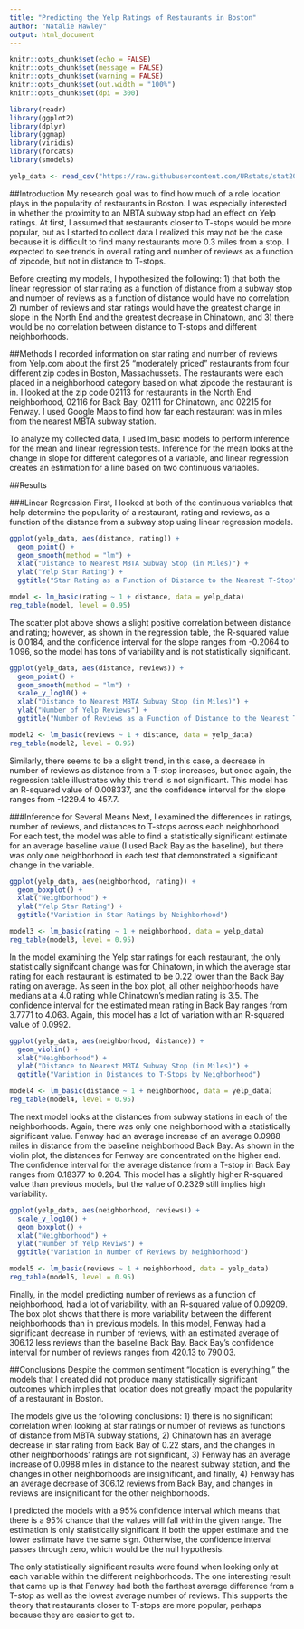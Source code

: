 ---
title: "Predicting the Yelp Ratings of Restaurants in Boston"
author: "Natalie Hawley"
output: html_document
---

```{r setup, include=FALSE, message=FALSE, warning=FALSE}
knitr::opts_chunk$set(echo = FALSE)
knitr::opts_chunk$set(message = FALSE)
knitr::opts_chunk$set(warning = FALSE)
knitr::opts_chunk$set(out.width = "100%")
knitr::opts_chunk$set(dpi = 300)

library(readr)
library(ggplot2)
library(dplyr)
library(ggmap)
library(viridis)
library(forcats)
library(smodels)
```

```{r}
yelp_data <- read_csv("https://raw.githubusercontent.com/URstats/stat209-s18-nmhawley/master/yelp_data.csv")
```

##Introduction
My research goal was to find how much of a role location plays in the popularity of restaurants in Boston. I was especially interested in whether the proximity to an MBTA subway stop had an effect on Yelp ratings. At first, I assumed that restaurants closer to T-stops would be more popular, but as I started to collect data I realized this may not be the case because it is difficult to find many restaurants more 0.3 miles from a stop. I expected to see trends in overall rating and number of reviews as a function of zipcode, but not in distance to T-stops.

Before creating my models, I hypothesized the following: 1) that both the linear regression of star rating as a function of distance from a subway stop and number of reviews as a function of distance would have no correlation, 2) number of reviews and star ratings would have the greatest change in slope in the North End and the greatest decrease in Chinatown, and 3) there would be no correlation between distance to T-stops and different neighborhoods.

##Methods
I recorded information on star rating and number of reviews from Yelp.com about the first 25 "moderately priced" restaurants from four different zip codes in Boston, Massachussets. The restaurants were each placed in a neighborhood category based on what zipcode the restaurant is in. I looked at the zip code 02113 for restaurants in the North End neighborhood, 02116 for Back Bay, 02111 for Chinatown, and 02215 for Fenway. I used Google Maps to find how far each restaurant was in miles from the nearest MBTA subway station.

To analyze my collected data, I used lm_basic models to perform inference for the mean and linear regression tests. Inference for the mean looks at the change in slope for different categories of a variable, and linear regression creates an estimation for a line based on two continuous variables.

##Results

###Linear Regression
First, I looked at both of the continuous variables that help determine the popularity of a restaurant, rating and reviews, as a function of the distance from a subway stop using linear regression models.

```{r}
ggplot(yelp_data, aes(distance, rating)) +
  geom_point() +
  geom_smooth(method = "lm") +
  xlab("Distance to Nearest MBTA Subway Stop (in Miles)") +
  ylab("Yelp Star Rating") +
  ggtitle("Star Rating as a Function of Distance to the Nearest T-Stop")
```

```{r}
model <- lm_basic(rating ~ 1 + distance, data = yelp_data)
reg_table(model, level = 0.95)
```

The scatter plot above shows a slight positive correlation between distance and rating; however, as shown in the regression table, the R-squared value is 0.0184, and the confidence interval for the slope ranges from -0.2064 to 1.096, so the model has tons of variability and is not statistically significant.

```{r}
ggplot(yelp_data, aes(distance, reviews)) +
  geom_point() +
  geom_smooth(method = "lm") +
  scale_y_log10() +
  xlab("Distance to Nearest MBTA Subway Stop (in Miles)") +
  ylab("Number of Yelp Reviews") +
  ggtitle("Number of Reviews as a Function of Distance to the Nearest T-Stop")
```

```{r}
model2 <- lm_basic(reviews ~ 1 + distance, data = yelp_data)
reg_table(model2, level = 0.95)
```

Similarly, there seems to be a slight trend, in this case, a decrease in number of reviews as distance from a T-stop increases, but once again, the regression table illustrates why this trend is not significant. This model has an R-squared value of 0.008337, and the confidence interval for the slope ranges from -1229.4 to 457.7.

###Inference for Several Means
Next, I examined the differences in ratings, number of reviews, and distances to T-stops across each neighborhood. For each test, the model was able to find a statistically significant estimate for an average baseline value (I used Back Bay as the baseline), but there was only one neighborhood in each test that demonstrated a significant change in the variable.

```{r}
ggplot(yelp_data, aes(neighborhood, rating)) +
  geom_boxplot() +
  xlab("Neighborhood") +
  ylab("Yelp Star Rating") +
  ggtitle("Variation in Star Ratings by Neighborhood")
```

```{r}
model3 <- lm_basic(rating ~ 1 + neighborhood, data = yelp_data)
reg_table(model3, level = 0.95)
```

In the model examining the Yelp star ratings for each restaurant, the only statistically signifcant change was for Chinatown, in which the average star rating for each restaurant is estimated to be 0.22 lower than the Back Bay rating on average. As seen in the box plot, all other neighborhoods have medians at a 4.0 rating while Chinatown's median rating is 3.5. The confidence interval for the estimated mean rating in Back Bay ranges from 3.7771 to 4.063. Again, this model has a lot of variation with an R-squared value of 0.0992.

```{r}
ggplot(yelp_data, aes(neighborhood, distance)) +
  geom_violin() +
  xlab("Neighborhood") +
  ylab("Distance to Nearest MBTA Subway Stop (in Miles)") +
  ggtitle("Variation in Distances to T-Stops by Neighborhood")
```

```{r}
model4 <- lm_basic(distance ~ 1 + neighborhood, data = yelp_data)
reg_table(model4, level = 0.95)
```

The next model looks at the distances from subway stations in each of the neighborhoods. Again, there was only one neighborhood with a statistically significant value. Fenway had an average increase of an average 0.0988 miles in distance from the baseline neighborhood Back Bay. As shown in the violin plot, the distances for Fenway are concentrated on the higher end. The confidence interval for the average distance from a T-stop in Back Bay ranges from 0.18377 to 0.264. This model has a slightly higher R-squared value than previous models, but the value of 0.2329 still implies high variability.

```{r}
ggplot(yelp_data, aes(neighborhood, reviews)) +
  scale_y_log10() +
  geom_boxplot() +
  xlab("Neighborhood") +
  ylab("Number of Yelp Reviws") +
  ggtitle("Variation in Number of Reviews by Neighborhood")
```

```{r}
model5 <- lm_basic(reviews ~ 1 + neighborhood, data = yelp_data)
reg_table(model5, level = 0.95)
```

Finally, in the model predicting number of reviews as a function of neighborhood, had a lot of variability, with an R-squared value of 0.09209. The box plot shows that there is more variability between the different neighborhoods than in previous models. In this model, Fenway had a significant decrease in number of reviews, with an estimated average of 306.12 less reviews than the baseline Back Bay. Back Bay's confidence interval for number of reviews ranges from 420.13 to 790.03.

##Conclusions
Despite the common sentiment "location is everything," the models that I created did not produce many statistically significant outcomes which implies that location does not greatly impact the popularity of a restaurant in Boston.

The models give us the following conclusions: 1) there is no significant correlation when looking at star ratings or number of reviews as functions of distance from MBTA subway stations, 2) Chinatown has an average decrease in star rating from Back Bay of 0.22 stars, and the changes in other neighborhoods' ratings are not significant, 3) Fenway has an average increase of 0.0988 miles in distance to the nearest subway station, and the changes in other neighborhoods are insignificant, and finally, 4) Fenway has an average decrease of 306.12 reviews from Back Bay, and changes in reviews are insignificant for the other neighborhoods.

I predicted the models with a 95% confidence interval which means that there is a 95% chance that the values will fall within the given range. The estimation is only statistically significant if both the upper estimate and the lower estimate have the same sign. Otherwise, the confidence interval passes through zero, which would be the null hypothesis.

The only statistically significant results were found when looking only at each variable within the different neighborhoods. The one interesting result that came up is that Fenway had both the farthest average difference from a T-stop as well as the lowest average number of reviews. This supports the theory that restaurants closer to T-stops are more popular, perhaps because they are easier to get to.
